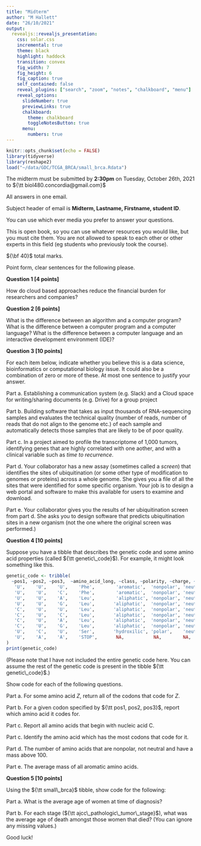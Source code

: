 ```yaml
---
title: "Midterm"
author: "M Hallett"
date: "26/10/2021"
output: 
  revealjs::revealjs_presentation:
    css: solar.css
    incremental: true
    theme: black
    highlight: haddock
    transition: convex
    fig_width: 7
    fig_height: 6
    fig_caption: true
    self_contained: false
    reveal_plugins: ["search", "zoom", "notes", "chalkboard", "menu"]
    reveal_options:
      slideNumber: true
      previewLinks: true
      chalkboard: 
        theme: chalkboard
        toggleNotesButton: true
      menu:
        numbers: true
---
```


```r
knitr::opts_chunk$set(echo = FALSE)
library(tidyverse)
library(reshape2)
load("~/data/GDC/TCGA_BRCA/small_brca.Rdata")
```

The midterm must be submitted by __2:30pm__ on Tuesday, October 26th, 2021 to ${\tt biol480.concordia@gmail.com}$

All answers in one email. 

Subject header of email is __Midterm, Lastname, Firstname, student ID__.

You can use which ever media you prefer to answer your questions.

This is open book, so you can use whatever resources you would like, but you must cite them. You are not allowed to speak to each other or other experts in this field (eg students who previously took the course). 

${\bf 40}$ total marks. 


Point form, clear sentences for the following please.

__Question 1 [4 points]__


How do cloud based approaches reduce the financial burden for researchers and companies? 



__Question 2 [6 points]__ 

What is the difference between an algorithm and a computer program? What is the difference between a computer program and a computer language? What is the difference between a computer language and an interactive development environment (IDE)?


__Question 3 [10 points]__

For each item below, indicate whether you believe this is a data science, bioinformatics or computational biology issue. It could also be a combination of zero or more of these. At most one sentence to justify your answer.

Part a. Establishing a communication system (e.g. Slack) and a Cloud space for writing/sharing documents (e.g. Drive) for a group project

Part b. Building software that takes as input thousands of RNA-sequencing samples and evaluates the technical quality (number of reads, number of reads that do not align to the genome etc.) of each sample and automatically detects those samples that are likely to be of poor quality. 

Part c. In a project aimed to profile the transcriptome of 1,000 tumors, identifying genes that are highly correlated with one aother, and with a clinical variable such as _time to recurrence_.

Part d. Your collaborator has a new assay (sometimes called a _screen_) that identifies the sites of ubiquitination (or some other type of modification to genomes or proteins) across a whole genome. She gives you a file of all the sites that were identified for some specific organism. Your job is to design a web portal and software to make this available for users to examine and download. 

Part e. Your collaborator gives you the results of her ubiquitination screen from part d. She asks you to design software that predicts ubiquitination sites in a new organism (not the one where the original screen was performed.)

__Question 4 [10 points]__

Suppose you have a tibble that describes the genetic code and some amino acid properties (called ${\tt genetic\_code}$). 
For example, it might look something like this.
```r
genetic_code <- tribble( 
  ~pos1, ~pos2, ~pos3,  ~amino_acid_long, ~class, ~polarity, ~charge, ~mass,
   'U',    'U',    'U',    'Phe',        'aromatic',  'nonpolar', 'neutral', 165.192,
   'U',    'U',    'C',    'Phe',        'aromatic',  'nonpolar', 'neutral', 165.192,
   'U',    'U',    'A',    'Leu',        'aliphatic', 'nonpolar', 'neutral', 131.175,
   'U',    'U',    'G',    'Leu',       'aliphatic',  'nonpolar', 'neutral', 131.175,
   'C',    'U',    'U',    'Leu',       'aliphatic',  'nonpolar', 'neutral', 131.175,
   'C',    'U',    'C',    'Leu',       'aliphatic',  'nonpolar', 'neutral', 131.175,
   'C',    'U',    'A',    'Leu',       'aliphatic',  'nonpolar', 'neutral', 131.175,
   'C',    'U',    'G',    'Leu',       'aliphatic',  'nonpolar', 'neutral', 131.175,
   'U',    'C',    'U',    'Ser',       'hydroxilic', 'polar',    'neutral', 105.093,
   'U',    'A',    'A',    'STOP',       NA,           NA,        NA,        NA
)
print(genetic_code)
```

(Please note that I have not included the entire genetic code here. You can assume the rest of the genetic code
is present in the tibble ${\tt genetic\_code}$.)



Show code for each of the following questions.

Part a. For some amino acid $Z$, return all of the codons that code for $Z$. 

Part b. For a given codon specified by ${\tt pos1, pos2, pos3}$, report which amino acid it codes for.

Part c. Report all amino acids that begin with nucleic acid C. 

Part c. Identify the amino acid  which has the most codons that code for it.

Part d. The number of amino acids that are nonpolar, not neutral and have a mass above 100.

Part e. The average mass of all aromatic amino acids.



__Question 5 [10 points]__


Using the ${\tt small\_brca}$ tibble, show code for the following:

Part a.  What is the average age of women at time of diagnosis? 


Part b. For each stage (${\tt ajcc\_pathologic\_tumor\_stage}$), 
what was the average age of death  amongst those women that died? (You can ignore any missing values.)


 
Good luck!

